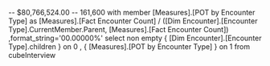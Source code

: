 
-- $80,766,524.00
-- 161,600
with member [Measures].[POT by Encounter Type] as
	[Measures].[Fact Encounter Count] / 
	([Dim Encounter].[Encounter Type].CurrentMember.Parent, [Measures].[Fact Encounter Count])
,format_string='00.00000%'
select
non empty {
	[Dim Encounter].[Encounter Type].children
} on 0
,
{
	[Measures].[POT by Encounter Type]
} on 1
from
	cubeInterview


